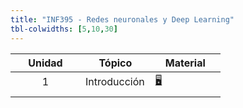 ```yaml
---
title: "INF395 - Redes neuronales y Deep Learning"
tbl-colwidths: [5,10,30]
---
```


::: column-screen-inset-right
| Unidad | Tópico | Material |
|:----------------------:|------------------------|------------------------|
| 1 | Introducción | [🖥️](/slides/lab-0.html "Lab slides"){aria-label="Lab 0 slides"} |
|  |  |  |
:::
